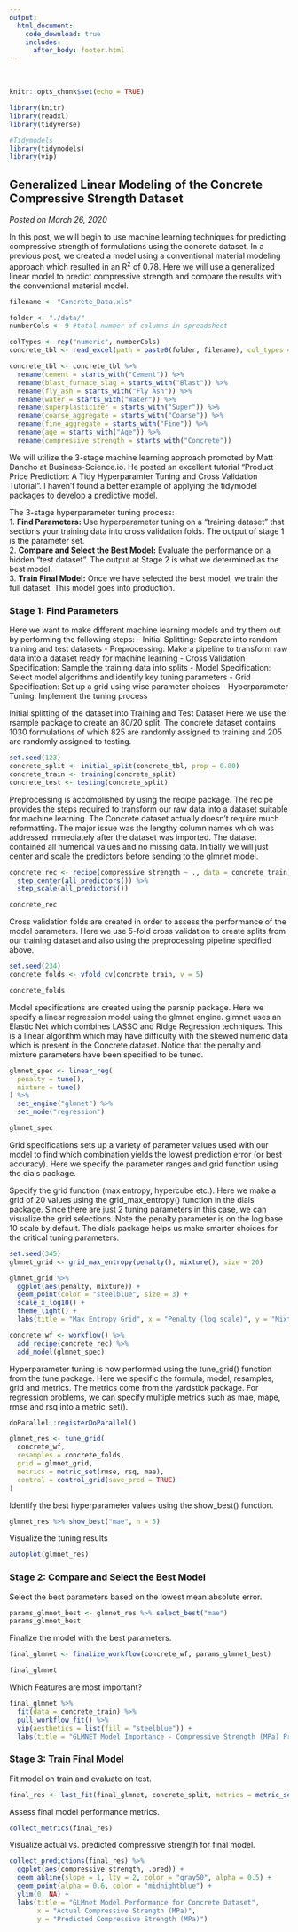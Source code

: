 ```yaml
---
output: 
  html_document:
    code_download: true
    includes:
      after_body: footer.html
---
```

<br>
```r
knitr::opts_chunk$set(echo = TRUE)
```

```r
library(knitr)
library(readxl)
library(tidyverse)

#Tidymodels
library(tidymodels)
library(vip)
```

## **Generalized Linear Modeling of the Concrete Compressive Strength Dataset**
*Posted on March 26, 2020*

In this post, we will begin to use machine learning techniques for predicting compressive strength of formulations using the concrete dataset.  In a previous post, we created a model using a conventional material modeling approach which resulted in an R^2^ of 0.78.  Here we will use a generalized linear model to predict compressive strength and compare the results with the conventional material model.

```r
filename <- "Concrete_Data.xls"

folder <- "./data/"
numberCols <- 9 #total number of columns in spreadsheet

colTypes <- rep("numeric", numberCols)
concrete_tbl <- read_excel(path = paste0(folder, filename), col_types = colTypes)

concrete_tbl <- concrete_tbl %>%
  rename(cement = starts_with("Cement")) %>%
  rename(blast_furnace_slag = starts_with("Blast")) %>%
  rename(fly_ash = starts_with("Fly Ash")) %>%
  rename(water = starts_with("Water")) %>%
  rename(superplasticizer = starts_with("Super")) %>%
  rename(coarse_aggregate = starts_with("Coarse")) %>%
  rename(fine_aggregate = starts_with("Fine")) %>%
  rename(age = starts_with("Age")) %>%
  rename(compressive_strength = starts_with("Concrete"))
```

We will utilize the 3-stage machine learning approach promoted by Matt Dancho at Business-Science.io.  He posted an excellent tutorial "Product Price Prediction: A Tidy Hyperparamter Tuning and Cross Validation Tutorial".  I haven't found a better example of applying the tidymodel packages to develop a predictive model.

The 3-stage hyperparameter tuning process:  
1. **Find Parameters:** Use hyperparameter tuning on a "training dataset" that sections your training data into cross validation folds.  The output of stage 1 is the parameter set.  
2. **Compare and Select the Best Model:** Evaluate the performance on a hidden "test dataset".  The output at Stage 2 is what we determined as the best model.  
3. **Train Final Model:** Once we have selected the best model, we train the full dataset.  This model goes into production.  


### Stage 1: Find Parameters
Here we want to make different machine learning models and try them out by performing the following steps:
- Initial Splitting: Separate into random training and test datasets
- Preprocessing: Make a pipeline to transform raw data into a dataset ready for machine learning
- Cross Validation Specification: Sample the training data into splits
- Model Specification: Select model algorithms and identify key tuning parameters
- Grid Specification: Set up a grid using wise parameter choices
- Hyperparameter Tuning: Implement the tuning process

Initial splitting of the dataset into Training and Test Dataset  Here we use the rsample package to create an 80/20 split.  The concrete dataset contains 1030 formulations of which 825 are randomly assigned to training and 205 are randomly assigned to testing.
```r
set.seed(123)
concrete_split <- initial_split(concrete_tbl, prop = 0.80)
concrete_train <- training(concrete_split)
concrete_test <- testing(concrete_split)
```

Preprocessing is accomplished by using the recipe package.  The recipe provides the steps required to transform our raw data into a dataset suitable for machine learning.  The Concrete dataset actually doesn't require much reformatting.  The major issue was the lengthy column names which was addressed immediately after the dataset was imported.  The dataset contained all numerical values and no missing data.  Initially we will just center and scale the predictors before sending to the glmnet model.
```r
concrete_rec <- recipe(compressive_strength ~ ., data = concrete_train) %>%
  step_center(all_predictors()) %>%
  step_scale(all_predictors())

concrete_rec
```

Cross validation folds are created in order to assess the performance of the model parameters.  Here we use 5-fold cross validation to create splits from our training dataset and also using the preprocessing pipeline specified above.
```r
set.seed(234)
concrete_folds <- vfold_cv(concrete_train, v = 5)

concrete_folds
```

Model specifications are created using the parsnip package.  Here we specify a linear regression model using the glmnet engine.  glmnet uses an Elastic Net which combines LASSO and Ridge Regression techniques.  This is a linear algorithm which may have difficulty with the skewed numeric data which is present in the Concrete dataset.  Notice that the penalty and mixture parameters have been specified to be tuned.
```r
glmnet_spec <- linear_reg(
  penalty = tune(),
  mixture = tune()
) %>%
  set_engine("glmnet") %>%
  set_mode("regression")

glmnet_spec
```

Grid specifications sets up a variety of parameter values used with our model to find which combination yields the lowest prediction error (or best accuracy).  Here we specify the parameter ranges and grid function using the dials package.

Specify the grid function (max entropy, hypercube etc.).  Here we make a grid of 20 values using the grid_max_entropy() function in the dials package.  Since there are just 2 tuning parameters in this case, we can visualize the grid selections.  Note the penalty parameter is on the log base 10 scale by default.  The dials package helps us make smarter choices for the critical tuning parameters.
```r
set.seed(345)
glmnet_grid <- grid_max_entropy(penalty(), mixture(), size = 20)

glmnet_grid %>%
  ggplot(aes(penalty, mixture)) +
  geom_point(color = "steelblue", size = 3) +
  scale_x_log10() +
  theme_light() +
  labs(title = "Max Entropy Grid", x = "Penalty (log scale)", y = "Mixture")
```

```r
concrete_wf <- workflow() %>%
  add_recipe(concrete_rec) %>%
  add_model(glmnet_spec)
```

Hyperparameter tuning is now performed using the tune_grid() function from the tune package.  Here we specific the formula, model, resamples, grid and metrics.  The metrics come from the yardstick package. For regression problems, we can specify multiple metrics such as mae, mape, rmse and rsq into a metric_set().
```r
doParallel::registerDoParallel()

glmnet_res <- tune_grid(
  concrete_wf,
  resamples = concrete_folds,
  grid = glmnet_grid,
  metrics = metric_set(rmse, rsq, mae),
  control = control_grid(save_pred = TRUE)
)
```

Identify the best hyperparameter values using the show_best() function.
```r
glmnet_res %>% show_best("mae", n = 5)
```

Visualize the tuning results
```r
autoplot(glmnet_res)
```

### Stage 2: Compare and Select the Best Model

Select the best parameters based on the lowest mean absolute error.
```r
params_glmnet_best <- glmnet_res %>% select_best("mae")
params_glmnet_best
```

Finalize the model with the best parameters.
```r
final_glmnet <- finalize_workflow(concrete_wf, params_glmnet_best)

final_glmnet
```

Which Features are most important?
```r
final_glmnet %>%
  fit(data = concrete_train) %>%
  pull_workflow_fit() %>%
  vip(aesthetics = list(fill = "steelblue")) +
  labs(title = "GLMNET Model Importance - Compressive Strength (MPa) Prediction")
```
### Stage 3: Train Final Model

Fit model on train and evaluate on test.
```r
final_res <- last_fit(final_glmnet, concrete_split, metrics = metric_set(rmse, rsq, mae))
```

Assess final model performance metrics.
```r
collect_metrics(final_res)
```

Visualize actual vs. predicted compressive strength for final model.
```r
collect_predictions(final_res) %>%
  ggplot(aes(compressive_strength, .pred)) +
  geom_abline(slope = 1, lty = 2, color = "gray50", alpha = 0.5) +
  geom_point(alpha = 0.6, color = "midnightblue") +
  ylim(0, NA) +
  labs(title = "GLMnet Model Performance for Concrete Dataset", 
       x = "Actual Compressive Strength (MPa)", 
       y = "Predicted Compressive Strength (MPa)")
```
